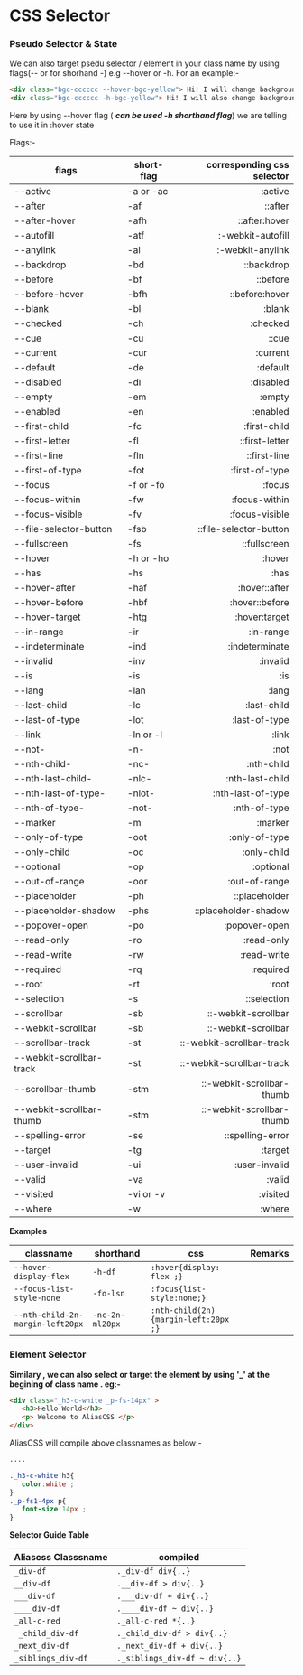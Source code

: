 # CSS Selector

### Pseudo Selector & State
 We can also target psedu selector / element  in your class name by using flags(-- or for shorhand -) e.g --hover or -h. For an example:-
 ```html copy 
 <div class="bgc-cccccc --hover-bgc-yellow"> Hi! I will change background color on hover</div>
 <div class="bgc-cccccc -h-bgc-yellow"> Hi! I will also change background color on hover</div>
 ```
 Here by using --hover flag ( ***can be used -h shorthand flag***) we are telling to use it in :hover state
 
 Flags:-
 
 | flags  |short-flag | corresponding css selector  |
 |-------------|---|---------:|
 |--active|-a or -ac|:active|   
  |--after|-af|::after| 
  |--after-hover|-afh|::after:hover|
  |--autofill|-atf|:-webkit-autofill|
  |--anylink|-al|:-webkit-anylink|
  |--backdrop|-bd|::backdrop|
  |--before|-bf|::before| 
  |--before-hover|-bfh|::before:hover| 
  |--blank|-bl|:blank| 
  |--checked|-ch|:checked| 
  |--cue|-cu|::cue| 
  |--current|-cur|:current| 
  |--default|-de|:default| 
  |--disabled|-di|:disabled| 
  |--empty|-em|:empty| 
  |--enabled|-en|:enabled| 
  |--first-child|-fc|:first-child| 
  |--first-letter|-fl|::first-letter|  
  |--first-line|-fln|::first-line| 
  |--first-of-type |-fot|:first-of-type| 
  |--focus| -f or -fo|:focus| 
  |--focus-within| -fw|:focus-within| 
  |--focus-visible| -fv|:focus-visible| 
  |--file-selector-button| -fsb |::file-selector-button| 
  |--fullscreen| -fs |::fullscreen| 
  |--hover|-h or -ho|:hover| 
  |--has|-hs|:has| 
  |--hover-after|-haf|:hover::after| 
  |--hover-before|-hbf|:hover::before| 
  |--hover-target|-htg|:hover:target| 
  |--in-range|-ir|:in-range| 
  |--indeterminate|-ind|:indeterminate| 
  |--invalid|-inv|:invalid| 
  |--is|-is|:is| 
  |--lang|-lan|:lang| 
  |--last-child|-lc|:last-child| 
  |--last-of-type|-lot|:last-of-type| 
  |--link|-ln or -l|:link| 
  |--not-|-n-|:not| 
  |--nth-child-|-nc-|:nth-child| 
  |--nth-last-child-|-nlc-|:nth-last-child| 
  |--nth-last-of-type-|-nlot-|:nth-last-of-type| 
  |--nth-of-type-|-not-|:nth-of-type| 
  |--marker|-m|:marker| 
  |--only-of-type |-oot|:only-of-type| 
  |--only-child|-oc|:only-child| 
  |--optional|-op|:optional|  
  |--out-of-range|-oor|:out-of-range| 
  |--placeholder|-ph|::placeholder| 
  |--placeholder-shadow|-phs|::placeholder-shadow| 
  |--popover-open|-po|:popover-open| 
  |--read-only |-ro|:read-only| 
  |--read-write|-rw|:read-write| 
  |--required|-rq|:required| 
  |--root|-rt|:root| 
  |--selection|-s|::selection| 
  |--scrollbar|-sb|::-webkit-scrollbar|
  |--webkit-scrollbar|-sb|::-webkit-scrollbar|
  |--scrollbar-track|-st|::-webkit-scrollbar-track|
  |--webkit-scrollbar-track|-st|::-webkit-scrollbar-track|
  |--scrollbar-thumb|-stm|::-webkit-scrollbar-thumb|
  |--webkit-scrollbar-thumb|-stm|::-webkit-scrollbar-thumb|
  |--spelling-error|-se|::spelling-error|
  |--target |-tg|:target| 
  |--user-invalid |-ui|:user-invalid| 
  |--valid|-va|:valid| 
  |--visited|-vi or -v|:visited| 
  |--where|-w|:where| 

  **Examples**
  
 |  classname  |shorthand    | css                 |Remarks|
|----------- |-----------   |----------------------|------------|
|`--hover-display-flex`|`-h-df`|`:hover{display: flex ;}`|
|`--focus-list-style-none`|`-fo-lsn`|`:focus{list-style:none;}`|
|`--nth-child-2n-margin-left20px`|`-nc-2n-ml20px`|`:nth-child(2n){margin-left:20px ;}`|
 
 ### Element Selector
 **Similary , we can also select or target the element  by using '_' at the begining  of class name . eg:-**
 ```html
 <div class="_h3-c-white _p-fs-14px" >
    <h3>Hello World</h3>
    <p> Welcome to AliasCSS </p>
 </div>
 ```
 AliasCSS will compile above classnames as below:-
 ```css
 ....
 
 ._h3-c-white h3{
    color:white ;
}
._p-fs1-4px p{
    font-size:14px ;
}
```

**Selector Guide Table**

|Aliascss Classsname| compiled|
|---|---|
|`_div-df`|`._div-df div{..}`|
|`__div-df`|`.__div-df > div{..}`|
|`___div-df`|`.___div-df + div{..}`|
|`____div-df`|`.____div-df ~ div{..}`|
|`_all-c-red`|`._all-c-red *{..}`|
|` _child_div-df`|`._child_div-df > div{..}`|
|`_next_div-df`|`._next_div-df + div{..}`|
|`_siblings_div-df`|`._siblings_div-df ~ div{..}`|
